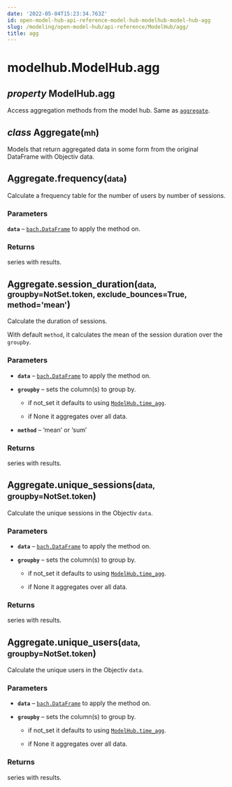 ```yaml
---
date: '2022-05-04T15:23:34.763Z'
id: open-model-hub-api-reference-model-hub-modelhub-model-hub-agg
slug: /modeling/open-model-hub/api-reference/ModelHub/agg/
title: agg
---
```


# modelhub.ModelHub.agg

<div className="property">

<h2 className="signature-property"><span className="type-annotation"><em>property</em></span> <span className="additional-name">ModelHub.</span><span className="name">agg</span></h2>


<div className="content">

Access aggregation methods from the model hub. Same as [`aggregate`](/docs/modeling/open-model-hub/api-reference/ModelHub/modelhub.ModelHub.aggregate).

<div className="class">

<h2 className="signature-class"><span className="type-annotation"><em>class</em></span> <span className="name">Aggregate(</span><small className="parameter-list"><span className="parameter" id="mh">mh</span></small>)</h2>


<div className="content">

Models that return aggregated data in some form from the original DataFrame with Objectiv data.

<div className="method">

<h2 className="signature-method"><span className="additional-name">Aggregate.</span><span className="name">frequency(</span><small className="parameter-list"><span className="parameter" id="data">data</span></small>)</h2>


<div className="content">

Calculate a frequency table for the number of users by number of sessions.


### Parameters

**`data`** – [`bach.DataFrame`](/docs/modeling/bach/api-reference/DataFrame) to apply the method on.



### Returns

series with results.



</div>


</div>

<div className="method">

<h2 className="signature-method"><span className="additional-name">Aggregate.</span><span className="name">session_duration(</span><small className="parameter-list"><span className="parameter" id="data">data</span>, <span className="parameter" id="groupby">groupby=NotSet.token</span>, <span className="parameter" id="exclude_bounces">exclude_bounces=True</span>, <span className="parameter" id="method">method='mean'</span></small>)</h2>


<div className="content">

Calculate the duration of sessions.

With default `method`, it calculates the mean of the session duration over the `groupby`.


### Parameters

* **`data`** – [`bach.DataFrame`](/docs/modeling/bach/api-reference/DataFrame) to apply the method on.


* **`groupby`** – sets the column(s) to group by.

  * if not_set it defaults to using [`ModelHub.time_agg`](/docs/modeling/open-model-hub/api-reference/ModelHub/modelhub.ModelHub.time-agg).


  * if None it aggregates over all data.





* **`method`** – ‘mean’ or ‘sum’





### Returns

series with results.



</div>


</div>

<div className="method">

<h2 className="signature-method"><span className="additional-name">Aggregate.</span><span className="name">unique_sessions(</span><small className="parameter-list"><span className="parameter" id="data">data</span>, <span className="parameter" id="groupby">groupby=NotSet.token</span></small>)</h2>


<div className="content">

Calculate the unique sessions in the Objectiv `data`.


### Parameters

* **`data`** – [`bach.DataFrame`](/docs/modeling/bach/api-reference/DataFrame) to apply the method on.


* **`groupby`** – sets the column(s) to group by.

  * if not_set it defaults to using [`ModelHub.time_agg`](/docs/modeling/open-model-hub/api-reference/ModelHub/modelhub.ModelHub.time-agg).


  * if None it aggregates over all data.








### Returns

series with results.



</div>


</div>

<div className="method">

<h2 className="signature-method"><span className="additional-name">Aggregate.</span><span className="name">unique_users(</span><small className="parameter-list"><span className="parameter" id="data">data</span>, <span className="parameter" id="groupby">groupby=NotSet.token</span></small>)</h2>


<div className="content">

Calculate the unique users in the Objectiv `data`.


### Parameters

* **`data`** – [`bach.DataFrame`](/docs/modeling/bach/api-reference/DataFrame) to apply the method on.


* **`groupby`** – sets the column(s) to group by.

  * if not_set it defaults to using [`ModelHub.time_agg`](/docs/modeling/open-model-hub/api-reference/ModelHub/modelhub.ModelHub.time-agg).


  * if None it aggregates over all data.








### Returns

series with results.



</div>


</div>


</div>


</div>


</div>


</div>
